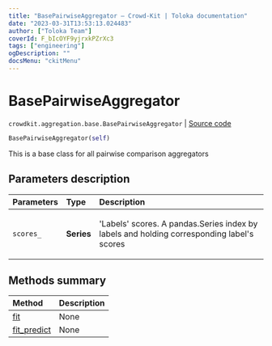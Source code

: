 ```yaml
---
title: "BasePairwiseAggregator — Crowd-Kit | Toloka documentation"
date: "2023-03-31T13:53:13.024483"
author: ["Toloka Team"]
coverId: F_bIcOYF9yjrxkPZrXc3
tags: ["engineering"]
ogDescription: ""
docsMenu: "ckitMenu"
---
```


# BasePairwiseAggregator

`crowdkit.aggregation.base.BasePairwiseAggregator` | [Source code](https://github.com/Toloka/crowd-kit/blob/v1.2.1/crowdkit/aggregation/base/__init__.py#L148)

```python
BasePairwiseAggregator(self)
```

This is a base class for all pairwise comparison aggregators

## Parameters description

| Parameters | Type | Description |
| :----------| :----| :-----------|
`scores_`|**Series**|<p>'Labels' scores. A pandas.Series index by labels and holding corresponding label's scores</p>

## Methods summary

| Method | Description |
| :------| :-----------|
[fit](/docs/crowd-kit/reference/crowdkit.aggregation.base.BasePairwiseAggregator.fit)| None
[fit_predict](/docs/crowd-kit/reference/crowdkit.aggregation.base.BasePairwiseAggregator.fit_predict)| None